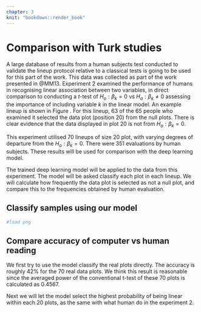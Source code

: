 ```yaml
---
chapter: 3
knit: "bookdown::render_book"
---
```



# Comparison with Turk studies

A large database of results from a human subjects test conducted to validate the lineup protocol relative to a classical tests is going to be used for this part of the work. This data was collected as part of the work presented in @MM13. Experiment 2 examined the performance of humans in recognising linear association between two variables, in direct comparison to conducting a $t$-test of $H_o: \beta_k=0$ vs $H_a: \beta_k\neq 0$ assessing the importance of including variable $k$ in the linear model. An example lineup is shown in Figure \ref{expt2}. For this lineup, 63 of the 65 people who examined it selected the data plot (position 20) from the null plots. There is clear evidence that the data displayed in plot 20 is not from $H_o: \beta_k=0$. 

\begin{figure*}[h]
\centerline{\includegraphics[width=15cm]{figures/plot_turk2_300_350_12_3.png}}
\caption{One of 70 lineups used in experiment 2 Majumder et al (2012). Of the 65 people who examined the lineup,  63 selected the data plot, which is in position 20.}
\label{expt2}
\end{figure*}



This experiment utilised 70 lineups of size 20 plot, with varying degrees of departure from the $H_o: \beta_k=0$. There were 351 evaluations by human subjects. These results will be used for comparison with the deep learning model. 

The trained deep learning model will be applied to the data from this experiment. The model will be asked classify each plot in each lineup. We will calculate how frequently the data plot is selected as not a null plot, and compare this to the frequencies obtained by human evaluation. 

## Classify samples using our model

<!--
After first training attempt with 20,000 observations (15,000 linear and 5,000 no-relationship), the model's performance is shown below. The accuracy tested on unseen data is roughly 89.7%, where the test data is generated from the same specification with training data.
-->

```r

#load png

```





## Compare accuracy of computer vs human reading

We first try to use the model classify the real plots directly. The accuracy is roughly 42% for the 70 real data plots. We think this result is reasonable since the averaged power of the conventional t-test of these 70 plots is calculated as 0.4567.

Next we will let the model select the highest probability of being linear within each 20 plots, as the same with what human do in the experiment 2.




























